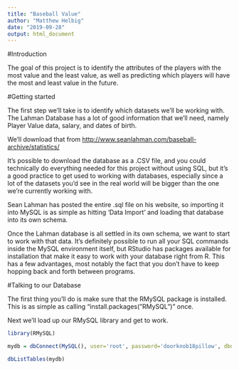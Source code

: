 ```yaml
---
title: "Baseball Value"
author: "Matthew Helbig"
date: "2019-09-28"
output: html_document
---
```


#Introduction

The goal of this project is to identify the attributes of the players with the most value and the least value,
as well as predicting which players will have the most and least value in the future.

#Getting started

The first step we'll take is to identify which datasets we'll be working with. The Lahman Database has a lot of good information that we'll need, namely Player Value data, salary, and dates of birth. 

We'll download that from <http://www.seanlahman.com/baseball-archive/statistics/>

It's possible to download the database as a .CSV file, and you could technically do everything needed for this project without using SQL, but it's a good practice to get used to working with databases, especially since a lot of the datasets you'd see in the real world will be bigger than the one we're currently working with.

Sean Lahman has posted the entire .sql file on his website, so importing it into MySQL is as simple as hitting 'Data Import' and loading that database into its own schema.

Once the Lahman database is all settled in its own schema, we want to start to work with that data. It's definitely possible to run all your SQL commands inside the MySQL environment itself, but RStudio has packages available for installation that make it easy to work with your database right from R. This has a few advantages, most notably the fact that you don't have to keep hopping back and forth between programs.

#Talking to our Database

The first thing you'll do is make sure that the RMySQL package is installed. This is as simple as calling "install.packages("RMySQL")" once.

Next we'll load up our RMySQL library and get to work.
```r
library(RMySQL)
```

```r
mydb = dbConnect(MySQL(), user='root', password='doorknob18pillow', dbname='Lahman2016', host='127.0.0.1')
```

```r
dbListTables(mydb)
```